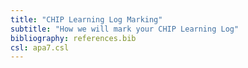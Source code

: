 ```yaml
---
title: "CHIP Learning Log Marking"
subtitle: "How we will mark your CHIP Learning Log"
bibliography: references.bib
csl: apa7.csl
---
```

